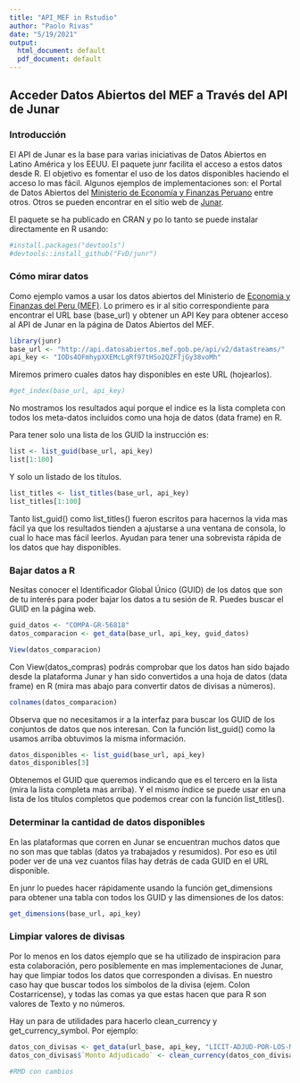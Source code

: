```yaml
---
title: "API_MEF in Rstudio"
author: "Paolo Rivas"
date: "5/19/2021"
output:
  html_document: default
  pdf_document: default
---
```


## Acceder Datos Abiertos del MEF a Través del API de Junar

### Introducción

El API de Junar es la base para varias iniciativas de Datos Abiertos en Latino América y los EEUU. El paquete junr facilita el acceso a estos datos desde R. El objetivo es fomentar el uso de los datos disponibles haciendo el acceso lo mas fácil. Algunos ejemplos de implementaciones son: el Portal de Datos Abiertos del [Ministerio de Economía y Finanzas Peruano](https://datosabiertos.mef.gob.pe/developers/) entre otros. Otros se pueden encontrar en el sitio web de [Junar](https://junar.com/).

El paquete se ha publicado en CRAN y po lo tanto se puede instalar directamente en R usando:

```r
#install.packages("devtools")
#devtools::install_github("FvD/junr")

```

### Cómo mirar datos

Como ejemplo vamos a usar los datos abiertos del Ministerio de [Economia y Finanzas del Peru (MEF)](https://datosabiertos.mef.gob.pe/home). Lo primero es ir al sitio correspondiente para encontrar el URL base (base_url) y obtener un API Key para obtener acceso al API de Junar en la página de Datos Abiertos del MEF.

```r

library(junr)
base_url <- "http://api.datosabiertos.mef.gob.pe/api/v2/datastreams/"
api_key <- "IODs4OFmhypXXEMcLgRf97tHSo2QZFTjGy38voMh"

```

Miremos primero cuales datos hay disponibles en este URL (hojearlos).

```r
#get_index(base_url, api_key)
```

No mostramos los resultados aquí porque el indice es la lista completa con todos los meta-datos incluidos como una hoja de datos (data frame) en R.

Para tener solo una lista de los GUID la instrucción es:

```r
list <- list_guid(base_url, api_key)
list[1:100]
```
Y solo un listado de los títulos.

```r
list_titles <- list_titles(base_url, api_key)
list_titles[1:100]
```
Tanto list_guid() como list_titles() fueron escritos para hacernos la vida mas fácil ya que los resultados tienden a ajustarse a una ventana de consola, lo cual lo hace mas fácil leerlos. Ayudan para tener una sobrevista rápida de los datos que hay disponibles.

### Bajar datos a R

Nesitas conocer el Identificador Global Único (GUID) de los datos que son de tu interés para poder bajar los datos a tu sesión de R. Puedes buscar el GUID en la página web.

```r
guid_datos <- "COMPA-GR-56818"
datos_comparacion <- get_data(base_url, api_key, guid_datos)

View(datos_comparacion)
```
Con View(datos_compras) podrás comprobar que los datos han sido bajado desde la plataforma Junar y han sido convertidos a una hoja de datos (data frame) en R (mira mas abajo para convertir datos de divisas a números).

```r
colnames(datos_comparacion)
```
Observa que no necesitamos ir a la interfaz para buscar los GUID de los conjuntos de datos que nos interesan. Con la función list_guid() como la usamos arriba obtuvimos la misma información.

```r
datos_disponibles <- list_guid(base_url, api_key)
datos_disponibles[3]
```
Obtenemos el GUID que queremos indicando que es el tercero en la lista (mira la lista completa mas arriba). Y el mismo índice se puede usar en una lista de los títulos completos que podemos crear con la función list_titles().

### Determinar la cantidad de datos disponibles

En las plataformas que corren en Junar se encuentran muchos datos que no son mas que tablas (datos ya trabajados y resumidos). Por eso es útil poder ver de una vez cuantos filas hay detrás de cada GUID en el URL disponible.

En junr lo puedes hacer rápidamente usando la función get_dimensions para obtener una tabla con todos los GUID y las dimensiones de los datos:

```r
get_dimensions(base_url, api_key)
```
### Limpiar valores de divisas 

Por lo menos en los datos ejemplo que se ha utilizado de inspiracion para esta colaboración, pero posiblemente en mas implementaciones de Junar, hay que limpiar todos los datos que corresponden a divisas. En nuestro caso hay que buscar todos los símbolos de la divisa (ejem. Colon Costarricense), y todas las comas ya que estas hacen que para R son valores de Texto y no números.

Hay un para de utilidades para hacerlo clean_currency y get_currency_symbol. Por ejemplo:

```r
datos_con_divisas <- get_data(url_base, api_key, "LICIT-ADJUD-POR-LOS-MINIS")
datos_con_divisas$`Monto Adjudicado` <- clean_currency(datos_con_divisas$`Monto Adjudicado`) 

#RMD con cambios
```

